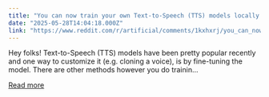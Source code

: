 ```yaml
---
title: "You can now train your own Text-to-Speech (TTS) models locally!"
date: "2025-05-28T14:04:18.000Z"
link: "https://www.reddit.com/r/artificial/comments/1kxhxrj/you_can_now_train_your_own_texttospeech_tts/"
---
```


Hey folks! Text-to-Speech (TTS) models have been pretty popular recently and one way to customize it (e.g. cloning a voice), is by fine-tuning the model. There are other methods however you do trainin...

[Read more](https://www.reddit.com/r/artificial/comments/1kxhxrj/you_can_now_train_your_own_texttospeech_tts/)
